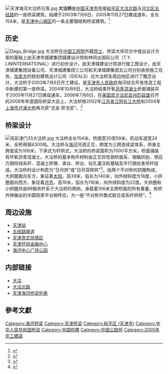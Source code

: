 [[File:天津海河大沽桥日落.jpg|right]]
'''大沽桥'''是[[中国|中国]][[天津市|天津市]]连接[[和平区_(天津市)|和平区大沽北路]]与[[河北区五经路|河北区五经路]]的一座桥梁建筑，始建于2003年7月6日，2005年11月27日建成通车，全长154米，是[[天津中心城区|天津中心城区]]的一条主要钢结构桥梁建筑。<ref>{{Cite web |url=http://past.tianjindaily.com.cn/docroot/200408/27/kb01/27110203.htm |title=“变形金刚”登台大沽桥 |access-date=2011-08-18 |archive-date=2012-07-14 |archive-url=https://archive.is/20120714213849/http://past.tianjindaily.com.cn/docroot/200408/27/kb01/27110203.htm |dead-url=yes }}</ref>

== 历史 ==
[[File:Dagu_Bridge.jpg|right]]
大沽桥在[[中国工程院|中国工程院]]外籍[[院士|院士]]、桥梁大师邓文中提出设计方案的基础上由天津市城建集团城建设计院和林同炎国际公司（T.Y. LININTERNATIONAL）进行初步设计，由天津城建设计院进行施工图设计，由天津城建集团设备公司、天津城建集团三公司和天津城建集团五公司分别承担施工任务，[[加拿大|加拿大]]的规划建筑设计公司（IDEALS）对大沽桥及周边地区进行了概念设计。大沽桥于2003年7月6日开工建设，是[[天津市人民政府|天津市人民政府]]海河综合开发改造工程中新建的第一座桥梁。2004年10月6日，大沽桥结束环氧[[沥青|沥青]][[混凝土|混凝土]]桥面铺装并于2005年11月27日建成通车。2006年7月6日，在[[美国|美国]][[宾夕法尼亚州|宾夕法尼亚州]][[匹兹堡|匹兹堡]]召开的2006年年度国际桥梁大会上，大沽桥继2002年[[江苏省|江苏省]][[江阴长江大桥|江阴长江大桥]]和2004年[[上海市|上海市]][[卢浦大桥|卢浦大桥]]再次获“尤金·菲戈奖”。<ref>{{Cite web |url=http://news.enorth.com.cn/system/2010/04/08/004583589.shtml |title=大沽桥 |access-date=2011-08-17 |archive-date=2021-11-14 |archive-url=https://web.archive.org/web/20211114025622/http://news.enorth.com.cn/system/2010/04/08/004583589.shtml |dead-url=no }}</ref>

== 桥梁设计 ==
[[File:炫彩津门35大沽桥.jpg|right]]
大沽桥全长154米，桥面宽30至59米，机动车道宽24米，全桥用钢4300吨。大沽桥与[[海河|海河]]河道正交，跨度为三跨连续梁体系，桥身主跨度梁为106米，下承式为杆拱式。大沽桥的桥梁面积为7000平方米，桥面铺装有环氧沥青混凝土。大沽桥的基本构件材料由正交异性钢桥面系、钢箱拱肋、预应力钢绞线系杆、混凝土桥墩、承台、桥台、钻孔灌注桩基础及平行钢丝束吊杆组成。大沽桥的设计构思为“日月拱”或“日月双辉拱”<ref>{{Cite web |url=http://tjtong.enorth.com.cn/system/2009/06/25/004104112.shtml |title=日月双辉－－大沽桥 |access-date=2011-08-18 |archive-url=https://web.archive.org/web/20160304091329/http://tjtong.enorth.com.cn/system/2009/06/25/004104112.shtml |archive-date=2016-03-04 |dead-url=yes }}</ref>，由两个不对称的拱圈构成，大拱圈面向东方，象征着[[太阳|太阳]]，高39米，弧长为140米，向外倾斜度为18度，小拱圈面向西方，象征着[[月亮|月亮]]，高19米，弧长为116米，向外倾斜度为22度。大拱圈和小拱圈共由88根吊杆系于大沽桥的两侧，承载着106米主跨桥面的所有重量，和桥外伸展出的半圆观景平台相呼应，为一座“不对称外飘式联合梁系杆拱桥”。<ref>{{Cite web |url=http://www.chinahighway.com/news/2008/277782.php |title=大沽桥：演奏海河风情 |accessdate=2011-08-17 |archive-date=2008-08-29 |archive-url=https://web.archive.org/web/20080829161921/http://www.chinahighway.com/news/2008/277782.php |dead-url=no }}</ref>　

== 周边设施 ==
*[[天津站|天津站]]
*[[五经路隧道|五经路隧道]]
*[[天津意式风情区|天津意式风情区]]
*[[天津环球金融中心|天津环球金融中心]]
*[[海河中心广场公园|海河中心广场公园]]

== 内部链接 ==
*[[大沽|大沽]]
*[[大沽北路|大沽北路]]
*[[天津海河桥梁列表|天津海河桥梁列表]]

== 參考文獻 ==
<div class="references-small">
<references />
</div>

{{Crossings navbox
|structure= Crossings
|place= [[海河|海河]]
|bridge= 大沽桥
|bridge signs= 
|upstream= [[北安桥|北安桥]]
|upstream signs=
|downstream= [[解放桥_(天津)|解放桥]]
|downstream signs=
}}
{{天津桥隧}}

[[Category:海河桥梁|Category:海河桥梁]]
[[Category:天津桥梁|Category:天津桥梁]]
[[Category:和平区_(天津市)|Category:和平区 (天津市)]]
[[Category:中华人民共和国桥梁|Category:中华人民共和国桥梁]]
[[Category:中国拱橋|Category:中国拱橋]]
[[Category:中国公路桥|Category:中国公路桥]]
[[Category:2005年完工橋梁|Category:2005年完工橋梁]]